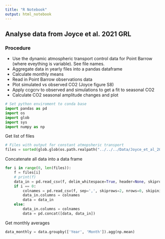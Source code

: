```yaml
---
title: "R Notebook"
output: html_notebook
---
```


## Analyse data from Joyce et al. 2021 GRL

### Procedure
- Use the dynamic atmospheric transport control data for Point Barrow (where eveything is variable). See file names.
- Aggregate data in yearly files into a pandas dataframe
- Calculate monthly means
- Read in Point Barrow observations data
- Plot simulated vs observed CO2 (Joyce figure S8)
- Apply ccgcrv to observed and simulations to get a fit to seasonal CO2
- Calculate CO2 seasonal amplitude changes and plot

```python
# Set python enviroment to conda base 
import pandas as pd
import os
import glob
import sys
import numpy as np
```

Get list of files
```python
# Files with output for constant atmopsheric transport
files = sorted(glob.glob(os.path.realpath("../../../Data/Joyce_et_al_2021_GRL/BRW_station_co2_atmos_const*")))
```

Concatenate all data into a data frame
```python
for i in range(0, len(files)):
    f = files[i]
    # print(f)
    data_in = pd.read_csv(f, delim_whitespace=True, header=None, skiprows=3)
    if i == 0:
        colnames = pd.read_csv(f, sep=',', skiprows=2, nrows=0, skipinitialspace=True).columns.tolist()
        data_in.columns = colnames
        data = data_in  
    else:
        data_in.columns = colnames
        data = pd.concat([data, data_in])
```

Get monthly averages
```python
data_monthly = data.groupby(['Year', 'Month']).agg(np.mean)
```


